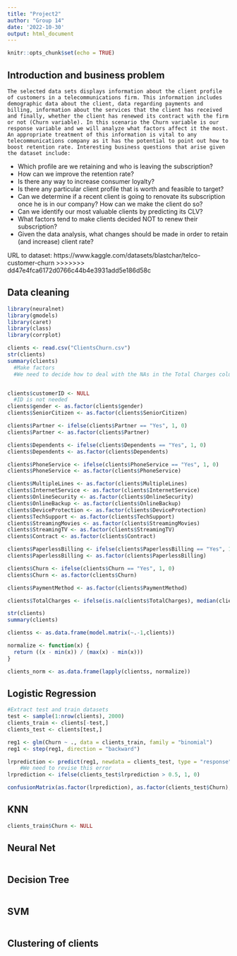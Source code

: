 ```yaml
---
title: "Project2"
author: "Group 14"
date: '2022-10-30'
output: html_document
---
```


```r
knitr::opts_chunk$set(echo = TRUE)
```
## Introduction and business problem

    The selected data sets displays information about the client profile of customers in a telecommunications firm. This information includes demographic data about the client, data regarding payments and billing, information about the services that the client has received and finally, whether the client has renewed its contract with the firm or not (Churn variable). In this scenario the Churn variable is our response variable and we will analyze what factors affect it the most. An appropriate treatment of this information is vital to any telecommunications company as it has the potential to point out how to boost retention rate. Interesting business questions that arise given the dataset include: 
  - Which profile are we retaining and who is leaving the subscription? 
  - How can we improve the retention rate? 
  - Is there any way to increase consumer loyalty? 
  - Is there any particular client profile that is worth and feasible to target?  
  - Can we determine if a recent client is going to renovate its subscription once he is in our company? How can we make the client do so? 
  - Can we identify our most valuable clients by predicting its CLV? 
  - What factors tend to make clients decided NOT to renew their subscription?
  - Given the data analysis, what changes should be made in order to retain (and increase) client rate?

URL to dataset: https://www.kaggle.com/datasets/blastchar/telco-customer-churn
>>>>>>> dd47e4fca6172d0766c44b4e3931add5e186d58c

## Data cleaning

```r
library(neuralnet)
library(gmodels)
library(caret)
library(class)
library(corrplot)

clients <- read.csv("ClientsChurn.csv")
str(clients)
summary(clients)
  #Make factors
  #We need to decide how to deal with the NAs in the Total Charges column


clients$customerID <- NULL
  #ID is not needed
clients$gender <- as.factor(clients$gender)
clients$SeniorCitizen <- as.factor(clients$SeniorCitizen)

clients$Partner <- ifelse(clients$Partner == "Yes", 1, 0)
clients$Partner <- as.factor(clients$Partner)

clients$Dependents <- ifelse(clients$Dependents == "Yes", 1, 0)
clients$Dependents <- as.factor(clients$Dependents)

clients$PhoneService <- ifelse(clients$PhoneService == "Yes", 1, 0)
clients$PhoneService <- as.factor(clients$PhoneService)

clients$MultipleLines <- as.factor(clients$MultipleLines)
clients$InternetService <- as.factor(clients$InternetService)
clients$OnlineSecurity <- as.factor(clients$OnlineSecurity)
clients$OnlineBackup <- as.factor(clients$OnlineBackup)
clients$DeviceProtection <- as.factor(clients$DeviceProtection)
clients$TechSupport <- as.factor(clients$TechSupport)
clients$StreamingMovies <- as.factor(clients$StreamingMovies)
clients$StreamingTV <- as.factor(clients$StreamingTV)
clients$Contract <- as.factor(clients$Contract)

clients$PaperlessBilling <- ifelse(clients$PaperlessBilling == "Yes", 1, 0)
clients$PaperlessBilling <- as.factor(clients$PaperlessBilling)

clients$Churn <- ifelse(clients$Churn == "Yes", 1, 0)
clients$Churn <- as.factor(clients$Churn)

clients$PaymentMethod <- as.factor(clients$PaymentMethod)

clients$TotalCharges <- ifelse(is.na(clients$TotalCharges), median(clients$TotalCharges, na.rm = TRUE), clients$TotalCharges)

str(clients)
summary(clients)

clientss <- as.data.frame(model.matrix(~.-1,clients))

normalize <- function(x) {
  return ((x - min(x)) / (max(x) - min(x)))
}

clients_norm <- as.data.frame(lapply(clientss, normalize))
```

## Logistic Regression

```r
#Extract test and train datasets
test <- sample(1:nrow(clients), 2000)
clients_train <- clients[-test,]
clients_test <- clients[test,]

reg1 <- glm(Churn ~ ., data = clients_train, family = "binomial")
reg1 <- step(reg1, direction = "backward")

lrprediction <- predict(reg1, newdata = clients_test, type = "response") 
    #We need to revise this error
lrprediction <- ifelse(clients_test$lrprediction > 0.5, 1, 0)

confusionMatrix(as.factor(lrprediction), as.factor(clients_test$Churn), positive = "1")
```

## KNN 

```r
clients_train$Churn <- NULL
```

## Neural Net

```r

```

## Decision Tree

```r

```

## SVM

```r

```

## Clustering of clients

```r

```

